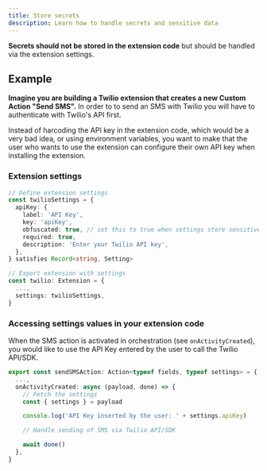 ```yaml
---
title: Store secrets
description: Learn how to handle secrets and sensitive data
---
```


**Secrets should not be stored in the extension code** but should be handled via the extension settings.

## Example

**Imagine you are building a Twilio extension that creates a new Custom Action "Send SMS".** In order to to send an SMS with Twilio you will have to authenticate with Twilio's API first.

Instead of harcoding the API key in the extension code, which would be a very bad idea, or using environment variables, you want to make that the user who wants to use the extension can configure their own API key when installing the extension.

### Extension settings

```typescript
// Define extension settings
const twilioSettings = {
  apiKey: {
    label: 'API Key',
    key: 'apiKey',
    obfuscated: true, // set this to true when settings store sensitive data
    required: true,
    description: 'Enter your Twilio API key',
  },
} satisfies Record<string, Setting>

// Export extension with settings
const twilio: Extension = {
  ...,
  settings: twilioSettings,
}
```

### Accessing settings values in your extension code

When the SMS action is activated in orchestration (see `onActivityCreated`), you would like to use the API Key entered by the user to call the Twilio API/SDK.

```typescript
export const sendSMSAction: Action<typeof fields, typeof settings> = {
  ...,
  onActivityCreated: async (payload, done) => {
    // Fetch the settings
    const { settings } = payload

    console.log('API Key inserted by the user: ' + settings.apiKey)

    // Handle sending of SMS via Twilio API/SDK

    await done()
  },
}
```
